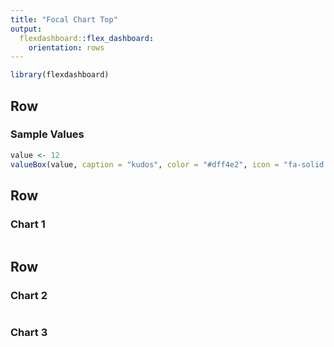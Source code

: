 ```yaml
---
title: "Focal Chart Top"
output: 
  flexdashboard::flex_dashboard:
    orientation: rows
---
```


```r
library(flexdashboard)
```

Row {data-height=100}
-------------------------------------

### Sample Values

``` r
value <- 12
valueBox(value, caption = "kudos", color = "#dff4e2", icon = "fa-solid fa-moon")
```

Row {data-height=650}
-------------------------------------
    
### Chart 1
    
```r
```
   
Row {data-height=350}
-------------------------------------
    
### Chart 2
    
```r
```
    
### Chart 3

```r
```